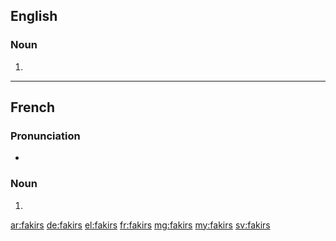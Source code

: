 {{also|Fakirs}}
==English==

===Noun===
{{head|en|noun plural form}}

# {{plural of|fakir|lang=en}}

----

==French==

===Pronunciation===
* {{IPA|/fakiʁ/|lang=fr}}

===Noun===
{{head|fr|noun plural form|g=m}}

# {{plural of|fakir|lang=fr}}

[[ar:fakirs]]
[[de:fakirs]]
[[el:fakirs]]
[[fr:fakirs]]
[[mg:fakirs]]
[[my:fakirs]]
[[sv:fakirs]]